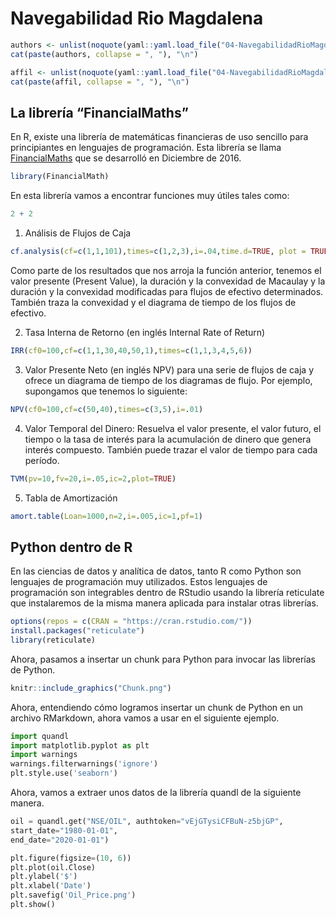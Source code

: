 # Navegabilidad Rio Magdalena

```r
authors <- unlist(noquote(yaml::yaml.load_file("04-NavegabilidadRioMagdalena.yml")$default))
cat(paste(authors, collapse = ", "), "\n") 
```

```r
affil <- unlist(noquote(yaml::yaml.load_file("04-NavegabilidadRioMagdalena.yml")$affiliation))
cat(paste(affil, collapse = ", "), "\n")
```



## La librería "FinancialMaths"  

En R, existe una librería de matemáticas financieras de uso sencillo para principiantes en lenguajes de programación. Esta librería se llama [FinancialMaths](https://www.quantargo.com/help/r/latest/packages/FinancialMath/0.1.1) que se desarrolló en Diciembre de 2016.   

```r
library(FinancialMath)
```

En esta librería vamos a encontrar funciones muy útiles tales como:

```r
2 + 2
```


1. Análisis de Flujos de Caja

```r
cf.analysis(cf=c(1,1,101),times=c(1,2,3),i=.04,time.d=TRUE, plot = TRUE)
```

Como parte de los resultados que nos arroja la función anterior, tenemos el valor presente (Present Value), la duración y la convexidad de Macaulay y la duración y la convexidad modificadas para flujos de efectivo determinados. También traza la convexidad y el diagrama de tiempo de los flujos de efectivo.

2. Tasa Interna de Retorno (en inglés Internal Rate of Return)
```r
IRR(cf0=100,cf=c(1,1,30,40,50,1),times=c(1,1,3,4,5,6))
```


3. Valor Presente Neto (en inglés NPV) para una serie de flujos de caja y ofrece un diagrama de tiempo de los diagramas de flujo. Por ejemplo, supongamos que tenemos lo siguiente:

```r
NPV(cf0=100,cf=c(50,40),times=c(3,5),i=.01)
```

4. Valor Temporal del Dinero: Resuelva el valor presente, el valor futuro, el tiempo o la tasa de interés para la acumulación de dinero que genera interés compuesto. También puede trazar el valor de tiempo para cada período.

```r
TVM(pv=10,fv=20,i=.05,ic=2,plot=TRUE)
```


5. Tabla de Amortización

```r
amort.table(Loan=1000,n=2,i=.005,ic=1,pf=1) 
```

## Python dentro de R

En las ciencias de datos y analítica de datos, tanto R como Python son lenguajes de programación muy utilizados. Estos lenguajes de programación son integrables dentro de RStudio usando la librería reticulate que instalaremos de la misma manera aplicada para instalar otras librerías.

```r
options(repos = c(CRAN = "https://cran.rstudio.com/"))
install.packages("reticulate")
library(reticulate)
```

Ahora, pasamos a insertar un chunk para Python para invocar las librerías de Python. 

```r
knitr::include_graphics("Chunk.png")
```


Ahora, entendiendo cómo logramos insertar un chunk de Python en un archivo RMarkdown, ahora vamos a usar en el siguiente ejemplo.


```python
import quandl
import matplotlib.pyplot as plt
import warnings
warnings.filterwarnings('ignore')
plt.style.use('seaborn')
```

Ahora, vamos a extraer unos datos de la librería quandl de la siguiente manera.

```python
oil = quandl.get("NSE/OIL", authtoken="vEjGTysiCFBuN-z5bjGP",
start_date="1980-01-01",
end_date="2020-01-01")
```

```python
plt.figure(figsize=(10, 6))
plt.plot(oil.Close)
plt.ylabel('$')
plt.xlabel('Date')
plt.savefig('Oil_Price.png')
plt.show()
```

